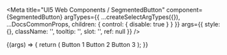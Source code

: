 
<Meta
  title="UI5 Web Components / SegmentedButton"
  component={SegmentedButton}
  argTypes={{
    ...createSelectArgTypes({}),
    ...DocsCommonProps,
    children: { control: { disable: true } }
  }}
  args={{
    style: {},
    className: '',
    tooltip: '',
    slot: '',
    ref: null
  }}
/>

<DocsHeader />

<Canvas>
  <Story name="Default">
    {(args) => {
      return (
        <SegmentedButton {...args}>
          <ToggleButton>Button 1</ToggleButton>
          <ToggleButton pressed>Button 2</ToggleButton>
          <ToggleButton>Button 3</ToggleButton>
        </SegmentedButton>
      );
    }}
  </Story>
</Canvas>

<ArgsTable story="." />
